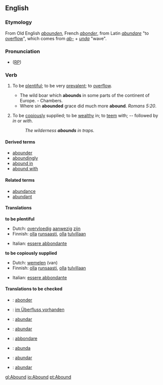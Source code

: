 ==English==

===Etymology===
From Old English ''[[abounden]]'', French ''[[abonder]]'', from Latin ''[[abundare]]'' "to [[overflow]]", which comes from ''[[ab-]]'' + ''[[unda]]'' "wave".

===Pronunciation===
* ([[RP]]) {{IPA|/əˈbaʊnd/}}

===Verb===
{{en-infl-reg-consonant|abound||}}
# {{intransitive}} To be [[plentiful]]; to be very [[prevalent]]; to [[overflow]].
#* The wild boar which '''abounds''' in some parts of the continent of Europe. - Chambers.
#* Where sin '''abounded''' grace did much more '''abound'''. ''Romans 5:20''.
# {{intransitive}} To be [[copiously]] supplied; to be [[wealthy]] in; to [[teem]] with; -- followed by ''in'' or ''with''.
#: ''The wilderness '''abounds''' in traps.''

====Derived terms====
* [[abounder]]
* [[aboundingly]]
* [[abound in]]
* [[abound with]]

====Related terms====
* [[abundance]]
* [[abundant]]

====Translations====
'''to be plentiful'''
{{top}}
*Dutch: [[overvloedig]] [[aanwezig]] [[zijn]]
* Finnish: [[olla]] [[runsaasti]], [[olla]] [[tulvillaan]]
{{mid}}
*Italian: [[essere abbondante]]
{{bottom}}

'''to be copiously supplied'''
{{top}}
* Dutch: [[wemelen]] (van)
* Finnish: [[olla]] [[runsaasti]], [[olla]] [[tulvillaan]]
{{mid}}
*Italian: [[essere abbondante]]
{{bottom}}

====Translations to be checked====
{{checktrans}}
*{{ttbc|French}}: [[abonder]]
*{{ttbc|German}}: [[im Überfluss vorhanden]]
*{{ttbc|Ido}}: [[abundar]]
*{{ttbc|Interlingua}}: [[abundar]]
*{{ttbc|Italian}}: [[abbondare]]
*{{ttbc|Novial}}: [[abunda]]
*{{ttbc|Portuguese}}: [[abundar]]
*{{ttbc|Spanish}}: [[abundar]]


[[gl:Abound]]
[[io:Abound]]
[[pt:Abound]]